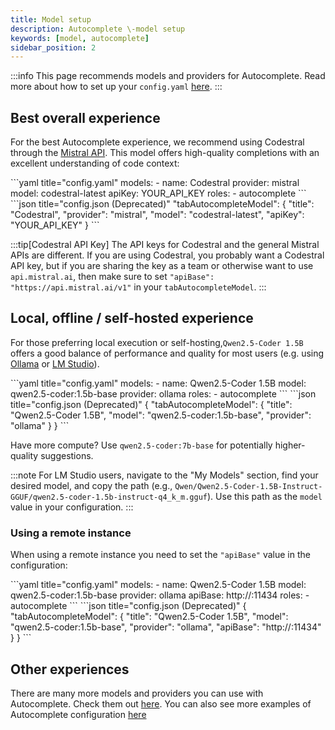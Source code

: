 ```yaml
---
title: Model setup
description: Autocomplete \-model setup
keywords: [model, autocomplete]
sidebar_position: 2
---
```



:::info
This page recommends models and providers for Autocomplete. Read more about how to set up your `config.yaml` [here](../reference.md).
:::

## Best overall experience

For the best Autocomplete experience, we recommend using Codestral through the [Mistral API](https://console.mistral.ai/). This model offers high-quality completions with an excellent understanding of code context:

<Tabs groupId="config-example">
  <TabItem value="yaml" label="YAML">
  ```yaml title="config.yaml"
  models:
    - name: Codestral
      provider: mistral
      model: codestral-latest 
      apiKey: YOUR_API_KEY
      roles:
        - autocomplete
  ```
  </TabItem>
  <TabItem value="json" label="JSON">
  ```json title="config.json (Deprecated)"
    "tabAutocompleteModel": {
      "title": "Codestral", 
      "provider": "mistral",
      "model": "codestral-latest",
      "apiKey": "YOUR_API_KEY"
    }
  ```
  </TabItem>
</Tabs>

:::tip[Codestral API Key]
The API keys for Codestral and the general Mistral APIs are different. If you are using Codestral, you probably want a Codestral API key, but if you are sharing the key as a team or otherwise want to use `api.mistral.ai`, then make sure to set `"apiBase": "https://api.mistral.ai/v1"` in your `tabAutocompleteModel`.
:::

## Local, offline / self-hosted experience

For those preferring local execution or self-hosting,`Qwen2.5-Coder 1.5B` offers a good balance of performance and quality for most users (e.g. using [Ollama](../customize/model-providers/top-level/ollama.md) or [LM Studio](../customize/model-providers/more/lmstudio.md)).

<Tabs groupId="config-example">
  <TabItem value="yaml" label="YAML">
  ```yaml title="config.yaml"
  models:
    - name: Qwen2.5-Coder 1.5B
      model: qwen2.5-coder:1.5b-base 
      provider: ollama
      roles:
        - autocomplete
  ```
  </TabItem>
  <TabItem value="json" label="JSON">
  ```json title="config.json (Deprecated)"
  {
    "tabAutocompleteModel": {
      "title": "Qwen2.5-Coder 1.5B",
      "model": "qwen2.5-coder:1.5b-base",
      "provider": "ollama"
    }
  }
  ```
  </TabItem>
</Tabs>

Have more compute? Use `qwen2.5-coder:7b-base` for potentially higher-quality suggestions.

:::note
For LM Studio users, navigate to the "My Models" section, find your desired model, and copy the path (e.g., `Qwen/Qwen2.5-Coder-1.5B-Instruct-GGUF/qwen2.5-coder-1.5b-instruct-q4_k_m.gguf`). Use this path as the `model` value in your configuration.
:::

### Using a remote instance

When using a remote instance you need to set the `"apiBase"` value in the configuration:

<Tabs groupId="config-example">
  <TabItem value="yaml" label="YAML">
  ```yaml title="config.yaml"
  models:
    - name: Qwen2.5-Coder 1.5B
      model: qwen2.5-coder:1.5b-base
      provider: ollama
      apiBase: http://<my endpoint>:11434
      roles:
        - autocomplete
  ```
  </TabItem>
  <TabItem value="json" label="JSON">
  ```json title="config.json (Deprecated)"
  {
    "tabAutocompleteModel": {
      "title": "Qwen2.5-Coder 1.5B", 
      "model": "qwen2.5-coder:1.5b-base",
      "provider": "ollama",
      "apiBase": "http://<my endpoint>:11434"
    }
  }
  ```
  </TabItem>
</Tabs>

## Other experiences

There are many more models and providers you can use with Autocomplete. Check them out [here](../customize/model-types/autocomplete.md). You can also see more examples of Autocomplete configuration [here](../customize/deep-dives/autocomplete.md)
